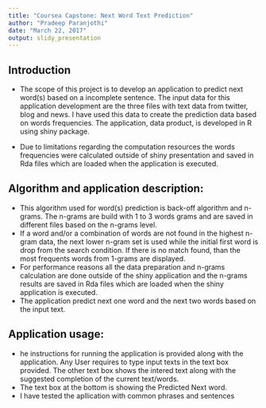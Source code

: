 ---
title: "Coursea Capstone: Next Word Text Prediction"
author: "Pradeep Paranjothi"
date: "March 22, 2017"
output: slidy_presentation
---

## Introduction

- The scope of this project is to develop an application to predict next word(s) based on a incomplete sentence. The input data for this application development are the three files with text data from twitter, blog and news.  I have used this data to create the prediction data based on words frequencies. The application, data product, is developed in R using shiny package.

- Due to limitations regarding the computation resources the words frequencies were calculated outside of shiny presentation and saved in Rda files which are loaded when the application is executed.

## Algorithm and application description: 

- This algorithm used for word(s) prediction is back-off algorithm and n-grams. The n-grams are build with 1 to 3 words grams and are saved in different files based on the n-grams level.
- If a word and/or a combination of words are not found in the highest n-gram data, the next lower n-gram set is used while the initial first word is drop from the search condition. If there is no match found, than the most frequents words from 1-grams are displayed.
- For performance reasons all the data preparation and n-grams calculation are done outside of the shiny application and the n-grams results are saved in Rda files which are loaded when the shiny application is executed.
- The application predict next one word and the next two words based on the input text.


## Application usage: 

- he instructions for running the application is provided along with the application. Any User requires to type input texts in the text box provided. The other text box shows the intered text along with the suggested completion of the current text/words. 
- The text box at the bottom is showing the Predicted Next word.
- I have tested the apllication with common phrases and sentences

